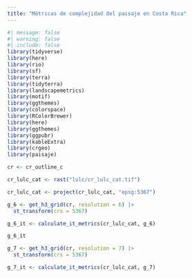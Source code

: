 ```yaml
---
title: "Métricas de complejidad del paisaje en Costa Rica"
---
```


```r
#| message: false
#| warning: false
#| include: false
library(tidyverse)
library(here)
library(rio)
library(sf)
library(terra)
library(tidyterra)
library(landscapemetrics)
library(motif)
library(ggthemes)
library(colorspace)
library(RColorBrewer)
library(here)
library(ggthemes)
library(ggpubr)
library(kableExtra)
library(crgeo)
library(paisaje)
```

```r
cr <- cr_outline_c
```

```r
cr_lulc_cat <- rast("lulc/cr_lulc_cat.tif")
```

```r
cr_lulc_cat <- project(cr_lulc_cat, "epsg:5367")
```

```r
g_6 <- get_h3_grid(cr, resolution = 6) |>
  st_transform(crs = 5367)
```

```r
g_6_it <- calculate_it_metrics(cr_lulc_cat, g_6)
```

```r
g_6_it
```

```r
g_7 <- get_h3_grid(cr, resolution = 7) |>
  st_transform(crs = 5367)
```

```r
g_7_it <- calculate_it_metrics(cr_lulc_cat, g_7)
```
